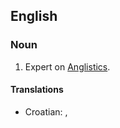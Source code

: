 ==English==

===Noun===
{{en-noun}}

# Expert on [[Anglistics]].

====Translations====
{{trans-top|expert on Anglistics}}
*Croatian: {{t|hr|anglist|m}}, {{t|hr|anglistkinja|f}}
{{trans-mid}}
{{trans-bottom}}